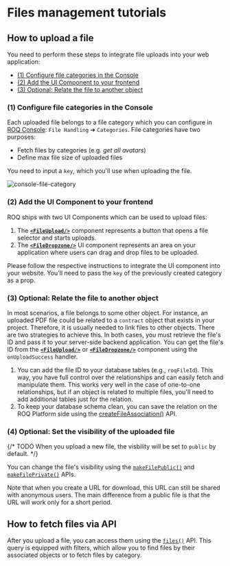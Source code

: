 
# Files management tutorials

## How to upload a file

You need to perform these steps to integrate file uploads into your web application:

* [(1) Configure file categories in the Console](#-1--configure-file-categories-in-the-console)
* [(2) Add the UI Component to your frontend](#-2--add-the-ui-component-to-your-frontend)
* [(3) Optional: Relate the file to another object](#-3--optional--relate-the-file-to-another-object)

### (1) Configure file categories in the Console

Each uploaded file belongs to a file category which you can configure in [ROQ Console](https://console.roq.tech/):
`File Handling` ➔ `Categories`. File categories have two purposes:

* Fetch files by categories (e.g. _get all avatars_)
* Define max file size of uploaded files

You need to input a `key`, which you'll use when uploading the file.

![console-file-category](/console-file-category.png)

### (2) Add the UI Component to your frontend

ROQ ships with two UI Components which can be used to upload files:

1. The [**`<FileUpload/>`**](/files/ui-components#fileupload) component represents a button that opens a file selector
   and
   starts uploads.
2. The [**`<FileDropzone/>`**](/files/ui-components#filedropzone) UI component represents an area on your application
   where users can drag and drop files to be uploaded.

Please follow the respective instructions to integrate the UI component into your website. You'll need to pass the
`key` of the previously created category as a prop.

### (3) Optional: Relate the file to another object

In most scenarios, a file belongs to some other object. For instance, an uploaded PDF file could be related to a
`contract` object that exists in your project. Therefore, it is usually needed to link files to other objects.
There are two strategies to achieve this. In both cases, you must retrieve the file's ID and pass it to your server-side
backend application. You can get the file's ID from the
[**`<FileUpload/>`**](/files/ui-components#fileupload) or [**`<FileDropzone/>`**](/files/ui-components#filedropzone)
component using the `onUploadSuccess` handler.

1. You can add the file ID to your database tables (e.g., `roqFileId`). This way, you have full control over the
   relationships and can easily fetch and manipulate them. This works very well in the case of one-to-one relationships,
   but if an object is related to multiple files, you'll need to add additional tables just for the relation.
2. To keep your database schema clean, you can save the relation on the ROQ Platform side using the
   [createFileAssociation()](/files/api#createfileassociation) API.

### (4) Optional: Set the visibility of the uploaded file

{/* TODO When you upload a new file, the visbility will be set to `public` by default.  */}

You can change the file's visibility using the [`makeFilePublic()`](/files/api#makefilepublic)
and [`makeFilePrivate()`](/files/api#makefileprivate) APIs.

Note that when you create a URL for download, this URL can still be shared with anonymous users. The main difference
from a public file is that the URL will work only for a short period.

## How to fetch files via API

After you upload a file, you can access them using the [`files()`](/files/api#files) API. This query is equipped with
filters, which allow you to find files by their associated objects or to fetch files by category.